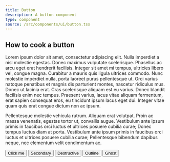 ```yaml
---
title: Button
description: A button component
type: component
source: /src/components/ui/button.tsx
---
```



## How to cook a button

Lorem ipsum dolor sit amet, consectetur adipiscing elit. Nulla imperdiet a nisl molestie egestas. Donec maximus vulputate scelerisque. Phasellus ac arcu eget erat hendrerit facilisis. Integer sit amet mi tempus, ultricies libero vel, congue magna. Curabitur a mauris quis ligula ultrices commodo. Nunc molestie imperdiet nulla, porta laoreet purus pellentesque ut. Orci varius natoque penatibus et magnis dis parturient montes, nascetur ridiculus mus. Donec ut lacinia erat. Cras scelerisque aliquam est eu varius. Donec blandit facilisis enim nec tempus. Praesent varius, lacus vitae aliquam fermentum, erat sapien consequat eros, eu tincidunt ipsum lacus eget dui. Integer vitae quam quis erat congue dictum non ac ipsum.

Pellentesque molestie vehicula rutrum. Aliquam erat volutpat. Proin ac massa venenatis, egestas tortor ut, convallis augue. Vestibulum ante ipsum primis in faucibus orci luctus et ultrices posuere cubilia curae; Donec tempus luctus diam at porta. Vestibulum ante ipsum primis in faucibus orci luctus et ultrices posuere cubilia curae; Pellentesque bibendum dapibus neque, nec elementum velit condimentum ac.

<ComponentCard title="Button Variants">
  <Button>Click me</Button>
  <Button variant="secondary">Secondary</Button>
  <Button variant="destructive">Destructive</Button>
  <Button variant="outline">Outline</Button>
  <Button variant="ghost">Ghost</Button>
</ComponentCard>